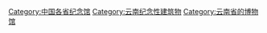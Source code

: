[[Category:中国各省纪念馆|Category:中国各省纪念馆]]
[[Category:云南纪念性建筑物|Category:云南纪念性建筑物]]
[[Category:云南省的博物馆|Category:云南省的博物馆]]
